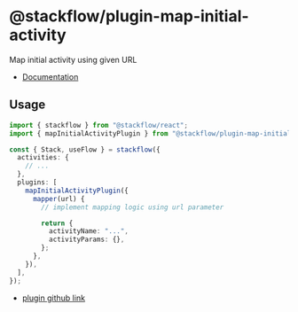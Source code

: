 # @stackflow/plugin-map-initial-activity

Map initial activity using given URL

- [Documentation](https://stackflow.so)

## Usage

```ts
import { stackflow } from "@stackflow/react";
import { mapInitialActivityPlugin } from "@stackflow/plugin-map-initial-activity";

const { Stack, useFlow } = stackflow({
  activities: {
    // ...
  },
  plugins: [
    mapInitialActivityPlugin({
      mapper(url) {
        // implement mapping logic using url parameter

        return {
          activityName: "...",
          activityParams: {},
        };
      },
    }),
  ],
});
```

- [plugin github link](https://github.com/daangn/stackflow/tree/main/extensions/plugin-map-initial-activity)
